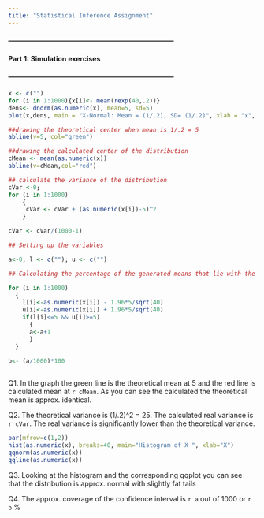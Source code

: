 ```yaml
---
title: "Statistical Inference Assignment"
---
```


#### ------------------------------------------------------------------------
#### Part 1: Simulation exercises
#### ------------------------------------------------------------------------

```r
x <- c("")
for (i in 1:1000){x[i]<- mean(rexp(40,.2))}
dens<- dnorm(as.numeric(x), mean=5, sd=5)
plot(x,dens, main = "X-Normal: Mean = (1/.2), SD= (1/.2)", xlab = "x", ylab = "Prob Density", las=3)

##drawing the theoretical center when mean is 1/.2 = 5
abline(v=5, col="green")

##drawing the calculated center of the distribution
cMean <- mean(as.numeric(x))
abline(v=cMean,col="red")

## calculate the variance of the distribution
cVar <-0;
for (i in 1:1000) 
    {    
     cVar <- cVar + (as.numeric(x[i])-5)^2
    }

cVar <- cVar/(1000-1)

## Setting up the variables

a<-0; l <- c(""); u <- c("")

## Calculating the percentage of the generated means that lie with the 95% conf interval

for (i in 1:1000)
  {
    l[i]<-as.numeric(x[i]) - 1.96*5/sqrt(40)
    u[i]<-as.numeric(x[i]) + 1.96*5/sqrt(40)
    if(l[i]<=5 && u[i]>=5)
      {
      a<-a+1
      }
  }

b<- (a/1000)*100
   
```

Q1. In the graph the green line is the theoretical mean at 5 and the red line is calculated mean at `r cMean`.
As you can see the calculated the theoretical mean is approx. identical.

Q2. The theoretical variance is (1/.2)^2 = 25. The calculated real variance is `r cVar`. The real variance is significantly lower than the theoretical variance.


```r
par(mfrow=c(1,2))
hist(as.numeric(x), breaks=40, main="Histogram of X ", xlab="X")
qqnorm(as.numeric(x))
qqline(as.numeric(x))
```


Q3. Looking at the histogram and the corresponding qqplot you can see that the distribution is approx. normal with slightly fat tails

Q4. The approx. coverage of the confidence interval is `r a` out of 1000 or `r b` %

